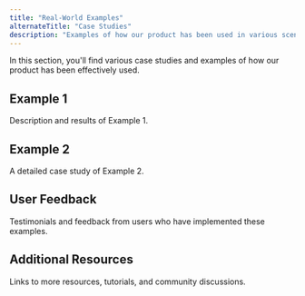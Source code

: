 ```yaml
---
title: "Real-World Examples"
alternateTitle: "Case Studies"
description: "Examples of how our product has been used in various scenarios."
---
```


In this section, you'll find various case studies and examples of how our product has been effectively used.

## Example 1

Description and results of Example 1.

## Example 2

A detailed case study of Example 2.

## User Feedback

Testimonials and feedback from users who have implemented these examples.

## Additional Resources

Links to more resources, tutorials, and community discussions.
